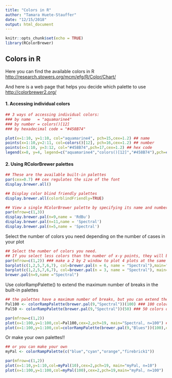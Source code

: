 ```yaml
---
title: "Colors in R"
author: "Tamara Huete-Stauffer"
date: "12/15/2018"
output: html_document
---
```


```r
knitr::opts_chunk$set(echo = TRUE)
library(RColorBrewer)
```

## Colors in R

Here you can find the available colors in R
<http://research.stowers.org/mcm/efg/R/Color/Chart/>

And here is a web page that helps you decide which palette to use
<http://colorbrewer2.org/>

#### 1. Accessing individual colors
```r
## 3 ways of accessing individual colors: 
### by name   = "aquamarine4" 
### by number = colors()[12]
### by hexadecimal code = "#458B74"

plot(x=1:10, y=1:10, col="aquamarine4", pch=15,cex=1.2) ## name
points(x=1:10,y=2:11, col=colors()[12], pch=16,cex=1.2) ## number
points(x=1:10, y=3:12, col="#458B74",pch=17,cex=1.2) ## hex code
legend(x=8, y=4, legend=c("aquamarine4","colors()[12]","#458B74"),pch=c(15,16,17), col=c(colors()[12],"aquamarine4","#458B74"))


```

#### 2. Using RColorBrewer palettes
```r
## These are the available built-in palettes
par(cex=0.7) ## cex regulates the size of the font
display.brewer.all()

## Display color blind friendly palettes
display.brewer.all(colorblindFriendly=TRUE)

## View a single RColorBrewer palette by specifying its name and number of colors you need
par(mfrow=c(1,3))
display.brewer.pal(n=9,name = 'RdBu')
display.brewer.pal(n=11,name = 'Spectral')
display.brewer.pal(n=5,name = 'Spectral')

```

Select the number of colors you need depending on the number of cases in your plot
```r
## Select the number of colors you need.
## If you select less colors than the number of x-y points, they will be repeated
par(mfrow=c(1,2)) ### make a 2 by 2 window to plot 4 plots at the same time
barplot(c(1,2,5,7,6,7), col=brewer.pal(n = 6, name = "Spectral"),main="Spectral, n = 6")
barplot(c(1,2,5,7,6,7), col=brewer.pal(n = 3, name = "Spectral"), main="Spectral, n = 3")
brewer.pal(n=9,name ="Spectral")

```

Use colorRampPalette() to extend the maximum number of breaks in the built-in palettes
```r

## the palettes have a maximum number of breaks, but you can extend them with colorRampPalette()
Pal100 <- colorRampPalette(brewer.pal(9,"Spectral"))(100) ### 100 colors of the Spectral palette
Pal50 <- colorRampPalette(brewer.pal(9,"Spectral"))(50) ### 50 colors of the Spectral palette

par(mfrow=c(1,2))
plot(x=1:100,y=1:100,col=Pal100,cex=2,pch=19, main="Spectral, n=100") ## 100 Spectral palette
plot(x=1:100,y=1:100,col=colorRampPalette(brewer.pal(9,"Blues"))(100),cex=2,pch=19,main="Blues, n=100") ## 100 Blues palette


```

Or make your own palettes!!
```r
## or you can make your own
myPal <- colorRampPalette(c("blue","cyan","orange","firebrick1"))

par(mfrow=c(1,2))
plot(x=1:10,y=1:10,col=myPal(10),cex=2,pch=19, main="myPal, n=10")
plot(x=1:100,y=1:100,col=myPal(100),cex=2,pch=19,main="myPal, n=100")
```

